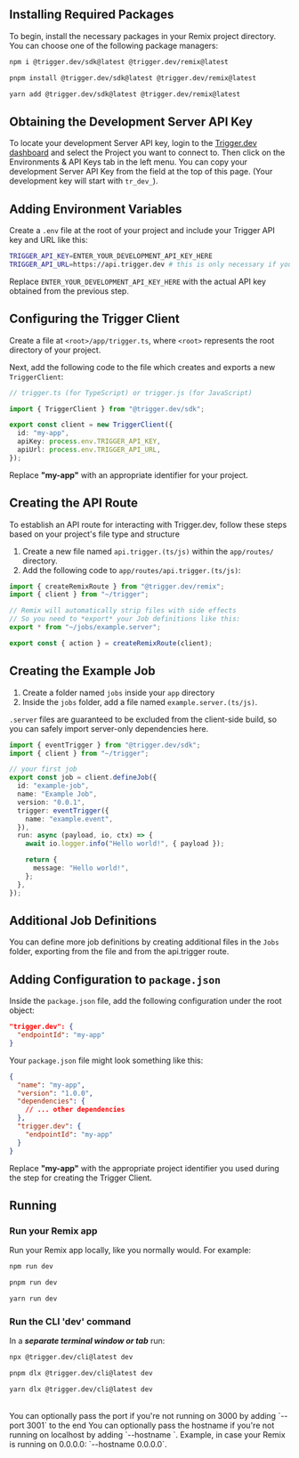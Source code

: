 ## Installing Required Packages

To begin, install the necessary packages in your Remix project directory. You can choose one of the following package managers:

<CodeGroup>

```bash npm
npm i @trigger.dev/sdk@latest @trigger.dev/remix@latest
```

```bash pnpm
pnpm install @trigger.dev/sdk@latest @trigger.dev/remix@latest
```

```bash yarn
yarn add @trigger.dev/sdk@latest @trigger.dev/remix@latest
```

</CodeGroup>

## Obtaining the Development Server API Key

To locate your development Server API key, login to the [Trigger.dev
dashboard](https://cloud.trigger.dev) and select the Project you want to
connect to. Then click on the Environments & API Keys tab in the left menu.
You can copy your development Server API Key from the field at the top of this page.
(Your development key will start with `tr_dev_`).

## Adding Environment Variables

Create a `.env` file at the root of your project and include your Trigger API key and URL like this:

```bash
TRIGGER_API_KEY=ENTER_YOUR_DEVELOPMENT_API_KEY_HERE
TRIGGER_API_URL=https://api.trigger.dev # this is only necessary if you are self-hosting
```

Replace `ENTER_YOUR_DEVELOPMENT_API_KEY_HERE` with the actual API key obtained from the previous step.

## Configuring the Trigger Client

Create a file at `<root>/app/trigger.ts`, where `<root>` represents the root directory of your project.

Next, add the following code to the file which creates and exports a new `TriggerClient`:

```typescript app/trigger.(ts/js)
// trigger.ts (for TypeScript) or trigger.js (for JavaScript)

import { TriggerClient } from "@trigger.dev/sdk";

export const client = new TriggerClient({
  id: "my-app",
  apiKey: process.env.TRIGGER_API_KEY,
  apiUrl: process.env.TRIGGER_API_URL,
});
```

Replace **"my-app"** with an appropriate identifier for your project.

## Creating the API Route

To establish an API route for interacting with Trigger.dev, follow these steps based on your project's file type and structure

1. Create a new file named `api.trigger.(ts/js)` within the `app/routes/` directory.
2. Add the following code to `app/routes/api.trigger.(ts/js)`:

```typescript app/routes/api.trigger.(ts/js)
import { createRemixRoute } from "@trigger.dev/remix";
import { client } from "~/trigger";

// Remix will automatically strip files with side effects
// So you need to *export* your Job definitions like this:
export * from "~/jobs/example.server";

export const { action } = createRemixRoute(client);
```

## Creating the Example Job

1. Create a folder named `jobs` inside your `app` directory
2. Inside the `jobs` folder, add a file named `example.server.(ts/js)`.

`.server` files are guaranteed to be excluded from the client-side build, so you can safely import server-only dependencies here.

<CodeGroup>

```typescript app/jobs/example.server.(ts/js)
import { eventTrigger } from "@trigger.dev/sdk";
import { client } from "~/trigger";

// your first job
export const job = client.defineJob({
  id: "example-job",
  name: "Example Job",
  version: "0.0.1",
  trigger: eventTrigger({
    name: "example.event",
  }),
  run: async (payload, io, ctx) => {
    await io.logger.info("Hello world!", { payload });

    return {
      message: "Hello world!",
    };
  },
});
```

</CodeGroup>

## Additional Job Definitions

You can define more job definitions by creating additional files in the `Jobs` folder, exporting from the file and from the api.trigger route.

## Adding Configuration to `package.json`

Inside the `package.json` file, add the following configuration under the root object:

```json
"trigger.dev": {
  "endpointId": "my-app"
}
```

Your `package.json` file might look something like this:

```json
{
  "name": "my-app",
  "version": "1.0.0",
  "dependencies": {
    // ... other dependencies
  },
  "trigger.dev": {
    "endpointId": "my-app"
  }
}
```

Replace **"my-app"** with the appropriate project identifier you used during the step for creating the Trigger Client.

## Running

### Run your Remix app

Run your Remix app locally, like you normally would. For example:

<CodeGroup>

```bash npm
npm run dev
```

```bash pnpm
pnpm run dev
```

```bash yarn
yarn run dev
```

</CodeGroup>

### Run the CLI 'dev' command

In a **_separate terminal window or tab_** run:

<CodeGroup>

```bash npm
npx @trigger.dev/cli@latest dev
```

```bash pnpm
pnpm dlx @trigger.dev/cli@latest dev
```

```bash yarn
yarn dlx @trigger.dev/cli@latest dev
```

</CodeGroup>
<br />
<Note>
  You can optionally pass the port if you're not running on 3000 by adding
  `--port 3001` to the end
</Note>

<Note>
  You can optionally pass the hostname if you're not running on localhost by adding
  `--hostname <host>`. Example, in case your Remix is running on 0.0.0.0: `--hostname 0.0.0.0`.
</Note>
